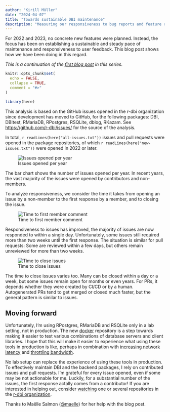 ```yaml
---
author: "Kirill Müller"
date: "2024-04-07"
title: "Towards sustainable DBI maintenance"
description: "Measuring our responsiveness to bug reports and feature requests, calling for contributions"
---
```


For 2022 and 2023, no concrete new features were planned.
Instead, the focus has been on establishing a sustainable and steady pace of maintenance and responsiveness to user feedback.
This blog post shows how we have been doing in this regard.

_This is a continuation of the [first blog post](https://r-dbi.org/blog/dbi-4-1/) in this series._

```r
knitr::opts_chunk$set(
  echo = FALSE,
  collapse = TRUE,
  comment = "#>"
)

library(here)
```

This analysis is based on the GitHub issues opened in the r-dbi organization since development has moved to GitHub, for the following packages: DBI, DBItest, RMariaDB, RPostgres, RSQLite, dblog, RKazam.
See <https://github.com/r-dbi/issues/> for the source of the analysis.

In total, `r readLines(here("all-issues.txt"))` issues and pull requests were opened in the package repositories, of which `r readLines(here("new-issues.txt"))` were opened in 2022 or later.

![Issues opened per year](issues_per_year.png)

The bar chart shows the number of issues opened per year.
In recent years, the vast majority of the issues were opened by contributors and non-members.

To analyze responsiveness, we consider the time it takes from opening an issue by a non-member to the first response by a member, and to closing the issue.

![Time to first member comment](time_to_first_response.png)

Responsiveness to issues has improved, the majority of issues are now responded to within a single day.
Unfortunately, some issues still required more than two weeks until the first response.
The situation is similar for pull requests: Some are reviewed within a few days, but others remain unreviewed for more than two weeks.

![Time to close issues](time_to_close.png)

The time to close issues varies too.
Many can be closed within a day or a week, but some issues remain open for months or even years.
For PRs, it depends whether they were created by CI/CD or by a human.
Autogenerated PRs tend to get merged or closed much faster, but the general pattern is similar to issues.

## Moving forward

Unfortunately, I'm using RPostgres, RMariaDB and RSQLite only in a lab setting, not in production.
The new [docker](https://github.com/r-dbi/docker) repository is a step towards making it easier to test various combinations of database servers and client libraries.
I hope that this will make it easier to experience what using these tools in production is like, perhaps in combination with [increasing network latency](https://medium.com/@kazushi/simulate-high-latency-network-using-docker-containerand-tc-commands-a3e503ea4307) and [throttling bandwidth](https://www.sitespeed.io/documentation/throttle/).

No lab setup can replace the experience of using these tools in production.
To effectively maintain DBI and the backend packages, I rely on contributed issues and pull requests.
I'm grateful for every issue opened, even if some may be not actionable for me.
Luckily, for a substantial number of the issues, the first response actally comes from a contributor!
If you are interested in helping out, consider [watching](https://docs.github.com/en/account-and-profile/managing-subscriptions-and-notifications-on-github/setting-up-notifications/configuring-notifications#configuring-your-watch-settings-for-an-individual-repository) one or several repositories in the [r-dbi organization](https://github.com/r-dbi/).

Thanks to Maëlle Salmon ([&#x0040;maelle](https://github.com/maelle)) for her help with the blog post.
